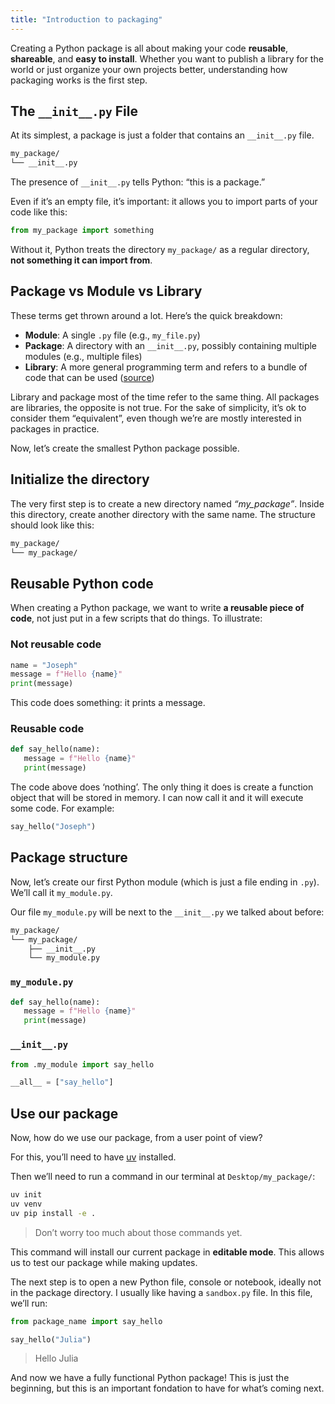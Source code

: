 ```yaml
---
title: "Introduction to packaging"
---
```


Creating a Python package is all about making your code __reusable__, __shareable__, and __easy to install__. Whether you want to publish a library for the world or just organize your own projects better, understanding how packaging works is the first step.


## The `__init__.py` File

At its simplest, a package is just a folder that contains an `__init__.py` file.

```bash
my_package/
└── __init__.py
```

The presence of `__init__.py` tells Python: "this is a package."  

Even if it’s an empty file, it’s important: it allows you to import parts of your code like this:

```python
from my_package import something
```

Without it, Python treats the directory `my_package/` as a regular directory, **not something it can import from**.



## Package vs Module vs Library

These terms get thrown around a lot. Here's the quick breakdown:

- **Module**: A single `.py` file (e.g., `my_file.py`)
- **Package**: A directory with an `__init__.py`, possibly containing multiple modules (e.g., multiple files)
- **Library**: A more general programming term and refers to a bundle of code that can be used ([source](https://www.reddit.com/r/Python/comments/weycrc/comment/iiqy6fi/?utm_source=share&utm_medium=web3x&utm_name=web3xcss&utm_term=1&utm_content=share_button){target="_blank"})

Library and package most of the time refer to the same thing. All packages are libraries, the opposite is not true. For the sake of simplicity, it's ok to consider them "equivalent", even though we're are mostly interested in packages in practice.

Now, let's create the smallest Python package possible.

## Initialize the directory

The very first step is to create a new directory named *"my_package"*. Inside this directory, create another directory with the same name. The structure should look like this:

```markdown
my_package/
└── my_package/
```


## Reusable Python code

When creating a Python package, we want to write **a reusable piece of code**, not just put in a few scripts that do things. To illustrate:

::: {.panel-tabset}

### Not reusable code

```python
name = "Joseph"
message = f"Hello {name}"
print(message)
```

This code does something: it prints a message.

### Reusable code

```python
def say_hello(name):
   message = f"Hello {name}"
   print(message)
```

The code above does 'nothing'. The only thing it does is create a function object that will be stored in memory. I can now call it and it will execute some code. For example:

```python
say_hello("Joseph")
```

:::



## Package structure

Now, let's create our first Python module (which is just a file ending in `.py`). We'll call it `my_module.py`.

Our file `my_module.py` will be next to the `__init__.py` we talked about before:

```markdown
my_package/
└── my_package/
    ├── __init__.py
    └── my_module.py
```

::: {.panel-tabset}

### `my_module.py`

```python
def say_hello(name):
   message = f"Hello {name}"
   print(message)
```

### `__init__.py`

```py
from .my_module import say_hello

__all__ = ["say_hello"]
```

:::

## Use our package

Now, how do we use our package, from a user point of view?

For this, you'll need to have [uv](https://docs.astral.sh/uv/){target="_blank"} installed.

Then we'll need to run a command in our terminal at `Desktop/my_package/`:

```bash
uv init
uv venv
uv pip install -e .
```

> Don't worry too much about those commands yet.

This command will install our current package in **editable mode**. This allows us to test our package while making updates.

The next step is to open a new Python file, console or notebook, ideally not in the package directory. I usually like having a `sandbox.py` file. In this file, we'll run:

```py
from package_name import say_hello

say_hello("Julia")
```

> Hello Julia


And now we have a fully functional Python package! This is just the beginning, but this is an important fondation to have for what's coming next.
